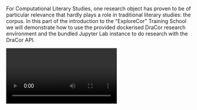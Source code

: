 For Computational Literary Studies, one research object has proven to be of particular relevance that hardly plays a role in traditional literary studies: the corpus. In this part of the introduction to the "ExploreCor" Training School we will demonstrate how to use the provided dockerised DraCor research environment and the bundled Jupyter Lab instance to do research with the DraCor API.

<Video provider="youtube" id="wMzpvDv6pQ8?">

</Video>
